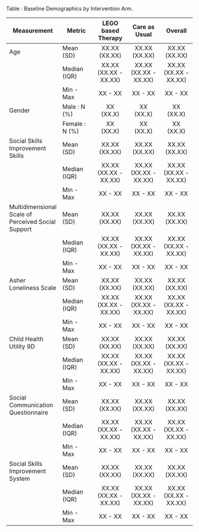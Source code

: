Table : Baseline Demographics by Intervention Arm.

| Measurement     | Metric                 | LEGO based Therapy   | Care as Usual        | Overall              |
|-----------------|------------------------|:--------------------:|:--------------------:|:--------------------:|
| Age             | Mean (SD)              | XX.XX (XX.XX)        | XX.XX (XX.XX)        | XX.XX (XX.XX)        |
|                 | Median (IQR)           | XX.XX (XX.XX - XX.XX)| XX.XX (XX.XX - XX.XX)| XX.XX (XX.XX - XX.XX)|
|                 | Min - Max              | XX - XX              | XX - XX              | XX - XX              |
| Gender          | Male   : N (%)         | XX (XX.X)            | XX (XX.X)            | XX (XX.X)            |
|                 | Female : N (%)         | XX (XX.X)            | XX (XX.X)            | XX (XX.X)            |
| Social Skills Improvement Skills | Mean (SD) | XX.XX (XX.XX)    | XX.XX (XX.XX)        | XX.XX (XX.XX)        |
|                 | Median (IQR)           | XX.XX (XX.XX - XX.XX)| XX.XX (XX.XX - XX.XX)| XX.XX (XX.XX - XX.XX)|
|                 | Min - Max              | XX - XX              | XX - XX              | XX - XX              |
| Multidimensional Scale of Perceived Social Support  | Mean (SD) | XX.XX (XX.XX)        | XX.XX (XX.XX)        | XX.XX (XX.XX)|
|                 | Median (IQR)           | XX.XX (XX.XX - XX.XX)| XX.XX (XX.XX - XX.XX)| XX.XX (XX.XX - XX.XX)|
|                 | Min - Max              | XX - XX              | XX - XX              | XX - XX              |
| Asher Loneliness Scale  | Mean (SD)      | XX.XX (XX.XX)        | XX.XX (XX.XX)        | XX.XX (XX.XX)        |
|                 | Median (IQR)           | XX.XX (XX.XX - XX.XX)| XX.XX (XX.XX - XX.XX)| XX.XX (XX.XX - XX.XX)|
|                 | Min - Max              | XX - XX              | XX - XX              | XX - XX              |
| Child Health Utility 9D  | Mean (SD) | XX.XX (XX.XX)        | XX.XX (XX.XX)        | XX.XX (XX.XX)        |
|                 | Median (IQR)           | XX.XX (XX.XX - XX.XX)| XX.XX (XX.XX - XX.XX)| XX.XX (XX.XX - XX.XX)|
|                 | Min - Max              | XX - XX              | XX - XX              | XX - XX              |
| Social Communication Questionnaire  | Mean (SD) | XX.XX (XX.XX) | XX.XX (XX.XX)        | XX.XX (XX.XX)        |
|                 | Median (IQR)           | XX.XX (XX.XX - XX.XX)| XX.XX (XX.XX - XX.XX)| XX.XX (XX.XX - XX.XX)|
|                 | Min - Max              | XX - XX              | XX - XX              | XX - XX              |
| Social Skills Improvement System  | Mean (SD) | XX.XX (XX.XX)   | XX.XX (XX.XX)        | XX.XX (XX.XX)        |
|                 | Median (IQR)           | XX.XX (XX.XX - XX.XX)| XX.XX (XX.XX - XX.XX)| XX.XX (XX.XX - XX.XX)|
|                 | Min - Max              | XX - XX              | XX - XX              | XX - XX              |
